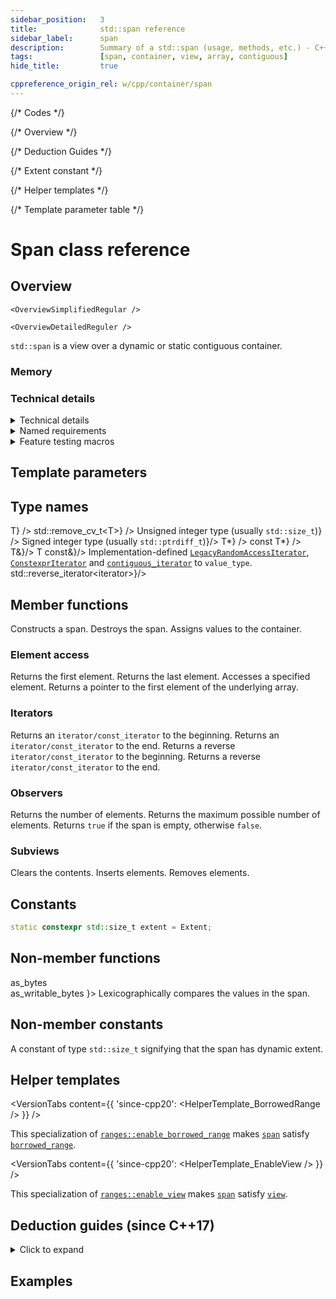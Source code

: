 ```yaml
---
sidebar_position:	3
title:				std::span reference
sidebar_label:		span
description:		Summary of a std::span (usage, methods, etc.) - C++ Language
tags:				[span, container, view, array, contiguous]
hide_title:			true

cppreference_origin_rel: w/cpp/container/span
---
```



{/* Codes */}

{/* Overview */}

{/* Deduction Guides */}

{/* Extent constant */}

{/* Helper templates */}

{/* Template parameter table */}

<NotFinished />

# Span class reference

## Overview

<Tabs>
<TabItem value="simplified" label="Simplified" default>

	<OverviewSimplifiedRegular />

</TabItem>
<TabItem value="detailed" label="Detailed">

	<OverviewDetailedReguler />

</TabItem>
</Tabs>

`std::span` is a view over a dynamic or static contiguous container.

### Memory

<ImproveSection />

### Technical details

<details>
<summary>Technical details</summary>
<div>

The class template span describes an object that can refer to a contiguous sequence of objects with the first element of the sequence at position zero.  

A span can either have a:
 - *static extent*, in which case:  
	- the number of elements in the sequence is known at compile-time and encoded in the type
	- a typical implementation may have only one member -  a pointer to `T`

 - *dynamic extent*, in which case:  
	- the number of elements is not known at compile-time and can change at runtime
	- a typical implementation holds two members - a pointer to `T` and a size

</div>
</details>

<details>
<summary>Named requirements</summary>
<div>

`std::span` meets the requirements of:
- <Since v="cpp23"><a href="/docs/named_req/TriviallyCopyable">TriviallyCopyable</a></Since>

	-
		:::note
		Specializations of [`std::span`](#) are already trivially copyable types in all existing implementations, even before the formal requirement introduced in C++23.
		:::

</div>
</details>

<details>
<summary>Feature testing macros</summary>
<div>

<ImproveSection />

</div>
</details>

<ClassSummary name="span" namespaces="std" folder="span" headerName="span">

## Template parameters

<TemplateParameterTable />

## Type names

<SymbolTable>
	<Symbol pub name="element_type" 			desc={<code>T</code>} />
	<Symbol pub name="value_type" 				desc={<code>std::remove_cv_t&lt;T&gt;</code>} />
	<Symbol pub name="size_type"					desc={<>Unsigned integer type (usually <code>std::size_t</code>)</>} />
	<Symbol pub name="difference_type"		desc={<>Signed integer type (usually <code>std::ptrdiff_t</code>)</>}/>
	<Symbol pub name="pointer"						desc={<code>T*</code>} />
	<Symbol pub name="const_pointer"			desc={<code>const T*</code>} />
	<Symbol pub name="reference"					desc={<code>T&amp;</code>}/>
	<Symbol pub name="const_reference"		desc={<code>T const&amp;</code>}/>
	<Symbol pub name="iterator">
		Implementation-defined <a href="/docs/named_req/LegacyRandomAccessIterator"><code>LegacyRandomAccessIterator</code></a>, <a href="/docs/named_req/ConstexprIterator"><code>ConstexprIterator</code></a> and
		<a href="#"><code>contiguous_iterator</code></a> to <code>value_type</code>.
	</Symbol>
	<Symbol pub name="reverse_iterator"			desc={<code>std::reverse_iterator&lt;iterator&gt;</code>}/>
</SymbolTable>

## Member functions

<SymbolTable>
	<Symbol pub autoLink linkName="constructors" name="(constructors)">
		Constructs a span.
	</Symbol>
	<Symbol pub name="(destructor)">
		Destroys the span.
	</Symbol>
	<Symbol pub autoLink linkName="operator_assign" name="operator=">
		Assigns values to the container.
	</Symbol>
</SymbolTable>

### Element access

<SymbolTable>
	<Symbol pub autoLink name="front">
		Returns the first element.
	</Symbol>
	<Symbol pub autoLink name="back">
		Returns the last element.
	</Symbol>
	<Symbol pub autoLink linkName="operator_subscript" name="operator[]">
		Accesses a specified element.
	</Symbol>
	<Symbol pub autoLink name="data">
		Returns a pointer to the first element of the underlying array.
	</Symbol>
</SymbolTable>

### Iterators

<SymbolTable>
	<Symbol pub autoLink name="begin">
		Returns an <code>iterator/const_iterator</code> to the beginning.
	</Symbol>
	<Symbol pub autoLink name="end">
		Returns an <code>iterator/const_iterator</code> to the end.
	</Symbol>
	<Symbol pub autoLink name="rbegin">
		Returns a reverse <code>iterator/const_iterator</code> to the beginning.
	</Symbol>
	<Symbol pub autoLink name="rend">
		Returns a reverse <code>iterator/const_iterator</code> to the end.
	</Symbol>
</SymbolTable>

### Observers

<SymbolTable>
	<Symbol pub autoLink name="size">
		Returns the number of elements.
	</Symbol>
	<Symbol pub autoLink name="size_bytes">
		Returns the maximum possible number of elements.
	</Symbol>
	<Symbol pub autoLink name="empty">
		Returns <code>true</code> if the span is empty, otherwise <code>false</code>.
	</Symbol>
</SymbolTable>

### Subviews

<SymbolTable>
	<Symbol pub autoLink name="first">
		Clears the contents.
	</Symbol>
	<Symbol pub autoLink name="last">
		Inserts elements.
	</Symbol>
	<Symbol pub autoLink name="subspan">
		Removes elements.
	</Symbol>
</SymbolTable>

## Constants

```cpp
static constexpr std::size_t extent = Extent;
```

## Non-member functions

<SymbolTable noTraits>
	<Symbol autoLink linkName="#" name={<>
				as_bytes<br/>
				as_writable_bytes
			</>}>
			Lexicographically compares the values in the span.
	</Symbol>
</SymbolTable>

## Non-member constants

<SymbolTable noTraits>
	<Symbol autoLink linkName="#" name="std::dynamic_extent">
		A constant of type <code>std::size_t</code> signifying that the span has dynamic extent.
	</Symbol>
</SymbolTable>

## Helper templates

<VersionTabs content={{
	'since-cpp20': <HelperTemplate_BorrowedRange />
}} />

This specialization of [`ranges::enable_borrowed_range`](#) makes [`span`](#) satisfy [`borrowed_range`](#).

<VersionTabs content={{
	'since-cpp20': <HelperTemplate_EnableView />
}} />

This specialization of [`ranges::enable_view`](#) makes [`span`](#) satisfy [`view`](#).

</ClassSummary>

## Deduction guides (since C++17)

<details>
<summary>Click to expand</summary>
<div>
	<DeductionGuides />
</div>
</details>

## Examples

<ImproveSection />
